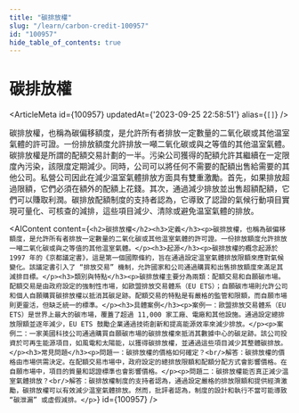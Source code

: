 ```yaml
---
title: "碳排放權"
slug: "/learn/carbon-credit-100957"
id: "100957"
hide_table_of_contents: true
---
```



# 碳排放權

<ArticleMeta id={100957} updatedAt={'2023-09-25 22:58:51'} alias={`[]`} />
<div className='border-solid border-b border-t-0 my-4 border-[var(--ifm-color-gray-300)]' />

碳排放權，也稱為碳偏移額度，是允許所有者排放一定數量的二氧化碳或其他温室氣體的許可證。一份排放額度允許排放一噸二氧化碳或與之等值的其他温室氣體。碳排放權是所謂的配額交易計劃的一半。污染公司獲得的配額允許其繼續在一定限度內污染，該限度定期減少。同時，公司可以將任何不需要的配額出售給需要的其他公司。私營公司因此在減少温室氣體排放方面具有雙重激勵。首先，如果排放超過限額，它們必須在額外的配額上花錢。其次，通過減少排放並出售超額配額，它們可以賺取利潤。碳排放配額制度的支持者認為，它導致了認證的氣候行動項目實現可量化、可核查的減排，這些項目減少、清除或避免温室氣體的排放。

<AIContent content={`<h2>碳排放權</h2><h3>定義</h3><p>碳排放權，也稱為碳偏移額度，是允許所有者排放一定數量的二氧化碳或其他温室氣體的許可證。一份排放額度允許排放一噸二氧化碳或與之等值的其他温室氣體。</p><h3>起源</h3><p>碳排放權的概念起源於 1997 年的《京都議定書》，這是第一個國際條約，旨在通過設定温室氣體排放限額來應對氣候變化。該議定書引入了 “排放交易” 機制，允許國家和公司通過購買和出售排放額度來滿足其減排目標。</p><h3>類別與特點</h3><p>碳排放權主要分為兩類：配額交易和自願碳市場。配額交易是由政府設定的強制性市場，如歐盟排放交易體系（EU ETS）；自願碳市場則允許公司和個人自願購買碳排放權以抵消其碳足跡。配額交易的特點是有嚴格的監管和限額，而自願市場則更靈活，但缺乏統一的標準。</p><h3>具體案例</h3><p>案例一：歐盟排放交易體系（EU ETS）是世界上最大的碳市場，覆蓋了超過 11,000 家工廠、電廠和其他設施。通過設定總排放限額並逐年減少，EU ETS 鼓勵企業通過技術創新和提高能源效率來減少排放。</p><p>案例二：一家美國科技公司通過購買自願碳市場的碳排放權來抵消其數據中心的碳足跡。該公司投資於可再生能源項目，如風電和太陽能，以獲得碳排放權，並通過這些項目減少其整體碳排放。</p><h3>常見問題</h3><p>問題一：碳排放權的價格如何確定？<br/>解答：碳排放權的價格由市場供需決定。在配額交易市場中，政府設定的總排放限額和配額分配方式會影響價格。在自願市場中，項目的質量和認證標準也會影響價格。</p><p>問題二：碳排放權能否真正減少温室氣體排放？<br/>解答：碳排放權制度的支持者認為，通過設定嚴格的排放限額和提供經濟激勵，碳排放權可以有效減少温室氣體排放。然而，批評者認為，制度的設計和執行不當可能導致 “碳泄漏” 或虛假減排。</p>`} id={100957} />
